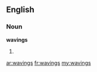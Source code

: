 ==English==
===Noun===
'''wavings'''
# {{plural of|[[waving]]}}

[[ar:wavings]]
[[fr:wavings]]
[[my:wavings]]